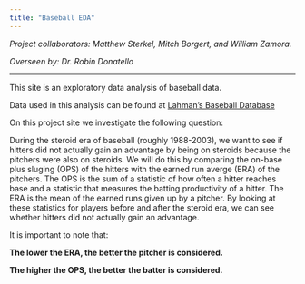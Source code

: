 ```yaml
---
title: "Baseball EDA"
---
```


_Project collaborators: Matthew Sterkel, Mitch Borgert, and William Zamora._

_Overseen by: Dr. Robin Donatello_

----

This site is an exploratory data analysis of baseball data. 

Data used in this analysis can be found at [Lahman's Baseball Database](http://www.seanlahman.com/baseball-archive/statistics/) 



On this project site we investigate the following question:

 During the steroid era of baseball (roughly 1988-2003), we want to see if hitters did not actually gain an advantage by being on steroids because the pitchers were also on steroids. We will do this by comparing the on-base plus sluging (OPS) of the hitters with the earned run averge (ERA) of the pitchers. The OPS is the sum of a statistic of how often a hitter reaches base and a statistic that measures the batting productivity of a hitter. The ERA is the mean of the earned runs given up by a pitcher. By looking at these statistics for players before and after the steroid era, we can see whether hitters did not actually gain an advantage. 
 
It is important to note that:

__The lower the ERA, the better the pitcher is considered.__ 

__The higher the OPS, the better the batter is considered.__ 
 
